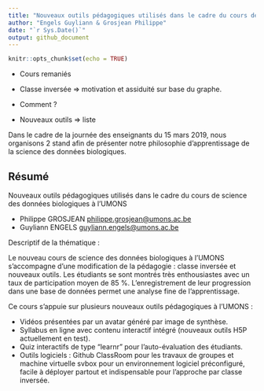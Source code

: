 ```yaml
---
title: "Nouveaux outils pédagogiques utilisés dans le cadre du cours de science des données biologiques à l’UMONS"
author: "Engels Guyliann & Grosjean Philippe"
date: "`r Sys.Date()`"
output: github_document
---
```


```r
knitr::opts_chunk$set(echo = TRUE)
```

- Cours remaniés

- Classe inversée => motivation et assiduité sur base du graphe.

- Comment ?

- Nouveaux outils => liste



Dans le cadre de la journée des enseignants du 15 mars 2019, nous organisons 2 stand afin de présenter notre philosophie d'apprentissage de la science des données biologiques.

## Résumé

Nouveaux outils pédagogiques utilisés dans le cadre du cours de science des données biologiques à l’UMONS

- Philippe GROSJEAN <philippe.grosjean@umons.ac.be>
- Guyliann ENGELS <guyliann.engels@umons.ac.be>

Descriptif de la thématique :

Le nouveau cours de science des données biologiques à l’UMONS s’accompagne d’une modification de la pédagogie : classe inversée et nouveaux outils. Les étudiants se sont montrés très enthousiastes avec un taux de participation moyen de 85 %. L’enregistrement de leur progression dans une base de données permet une analyse fine de l’apprentissage.

Ce cours s’appuie sur plusieurs nouveaux outils pédagogiques à l’UMONS : 

- Vidéos présentées par un avatar généré par image de synthèse. 
- Syllabus en ligne avec contenu interactif intégré (nouveaux outils H5P actuellement en test).
- Quiz interactifs de type "learnr" pour l’auto-évaluation des étudiants.
- Outils logiciels : Github ClassRoom pour les travaux de groupes et machine virtuelle svbox pour un environnement logiciel préconfiguré, facile à déployer partout et indispensable pour l’approche par classe inversée.
